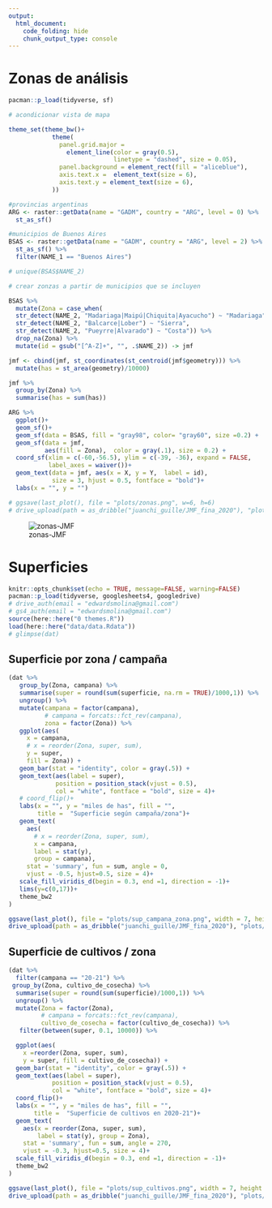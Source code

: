 ```yaml
---
output:
  html_document:
    code_folding: hide
    chunk_output_type: console
---
```


# Zonas de análisis

```r
pacman::p_load(tidyverse, sf)

# acondicionar vista de mapa

theme_set(theme_bw()+
            theme(
              panel.grid.major = 
                element_line(color = gray(0.5), 
                             linetype = "dashed", size = 0.05), 
              panel.background = element_rect(fill = "aliceblue"),
              axis.text.x =  element_text(size = 6),
              axis.text.y = element_text(size = 6),
            ))
```

          
```r
#provincias argentinas
ARG <- raster::getData(name = "GADM", country = "ARG", level = 0) %>% 
  st_as_sf() 

#municipios de Buenos Aires
BSAS <- raster::getData(name = "GADM", country = "ARG", level = 2) %>% 
  st_as_sf() %>% 
  filter(NAME_1 == "Buenos Aires") 

# unique(BSAS$NAME_2)

```


```r
# crear zonzas a partir de municipios que se incluyen  

BSAS %>% 
  mutate(Zona = case_when(
  str_detect(NAME_2, "Madariaga|Maipú|Chiquita|Ayacucho") ~ "Madariaga", 
  str_detect(NAME_2, "Balcarce|Lober") ~ "Sierra", 
  str_detect(NAME_2, "Pueyrre|Alvarado") ~ "Costa")) %>% 
  drop_na(Zona) %>% 
  mutate(id = gsub("[^A-Z]+", "", .$NAME_2)) -> jmf

jmf <- cbind(jmf, st_coordinates(st_centroid(jmf$geometry))) %>%
  mutate(has = st_area(geometry)/10000)
```

```r
jmf %>% 
  group_by(Zona) %>% 
  summarise(has = sum(has))
```

```r
ARG %>% 
  ggplot()+
  geom_sf()+
  geom_sf(data = BSAS, fill = "gray98", color= "gray60", size =0.2) +
  geom_sf(data = jmf, 
          aes(fill = Zona),  color = gray(.1), size = 0.2) +
  coord_sf(xlim = c(-60,-56.5), ylim = c(-39, -36), expand = FALSE, 
           label_axes = waiver())+
  geom_text(data = jmf, aes(x = X, y = Y,  label = id), 
            size = 3, hjust = 0.5, fontface = "bold")+
  labs(x = "", y = "")

# ggsave(last_plot(), file = "plots/zonas.png", w=6, h=6)
# drive_upload(path = as_dribble("juanchi_guille/JMF_fina_2020"), "plots/zonas.png", overwrite = TRUE)

```
![zonas-JMF](plots_superficies/mapa_zonas.png)

# Superficies

```r
knitr::opts_chunk$set(echo = TRUE, message=FALSE, warning=FALSE)
pacman::p_load(tidyverse, googlesheets4, googledrive)
# drive_auth(email = "edwardsmolina@gmail.com")
# gs4_auth(email = "edwardsmolina@gmail.com")
source(here::here("0 themes.R"))
load(here::here("data/data.Rdata"))
# glimpse(dat)
```

## Superficie por zona / campaña

```r
(dat %>% 
   group_by(Zona, campana) %>% 
   summarise(super = round(sum(superficie, na.rm = TRUE)/1000,1)) %>% 
   ungroup() %>% 
   mutate(campana = factor(campana),
          # campana = forcats::fct_rev(campana),
          zona = factor(Zona)) %>% 
   ggplot(aes(
     x = campana,
     # x = reorder(Zona, super, sum),
     y = super, 
     fill = Zona)) + 
   geom_bar(stat = "identity", color = gray(.5)) +
   geom_text(aes(label = super), 
             position = position_stack(vjust = 0.5),
             col = "white", fontface = "bold", size = 4)+
   # coord_flip()+
   labs(x = "", y = "miles de has", fill = "", 
        title =  "Superficie según campaña/zona")+
   geom_text(
     aes(
       # x = reorder(Zona, super, sum),
       x = campana,
       label = stat(y), 
       group = campana),
     stat = 'summary', fun = sum, angle = 0,
     vjust = -0.5, hjust=0.5, size = 4)+ 
   scale_fill_viridis_d(begin = 0.3, end =1, direction = -1)+
   lims(y=c(0,17))+
   theme_bw2
)
```

```r
ggsave(last_plot(), file = "plots/sup_campana_zona.png", width = 7, height = 4)
drive_upload(path = as_dribble("juanchi_guille/JMF_fina_2020"), "plots/sup_campana_zona.png", overwrite = TRUE)
```

## Superficie de cultivos / zona

```r
(dat %>% 
  filter(campana == "20-21") %>% 
 group_by(Zona, cultivo_de_cosecha) %>% 
  summarise(super = round(sum(superficie)/1000,1)) %>% 
  ungroup() %>% 
  mutate(Zona = factor(Zona),
         # campana = forcats::fct_rev(campana),
         cultivo_de_cosecha = factor(cultivo_de_cosecha)) %>%
   filter(between(super, 0.1, 10000)) %>% 

  ggplot(aes(
    x =reorder(Zona, super, sum),
    y = super, fill = cultivo_de_cosecha)) + 
  geom_bar(stat = "identity", color = gray(.5)) +
  geom_text(aes(label = super), 
            position = position_stack(vjust = 0.5),
            col = "white", fontface = "bold", size = 4)+
  coord_flip()+
  labs(x = "", y = "miles de has", fill = "", 
       title =  "Superficie de cultivos en 2020-21")+
  geom_text(
    aes(x = reorder(Zona, super, sum),
        label = stat(y), group = Zona),
    stat = 'summary', fun = sum, angle = 270,
    vjust = -0.3, hjust=0.5, size = 4)+ 
  scale_fill_viridis_d(begin = 0.3, end =1, direction = -1)+
  theme_bw2
)
```

```r
ggsave(last_plot(), file = "plots/sup_cultivos.png", width = 7, height = 4)
drive_upload(path = as_dribble("juanchi_guille/JMF_fina_2020"), "plots/sup_cultivos.png", overwrite = TRUE)
```
